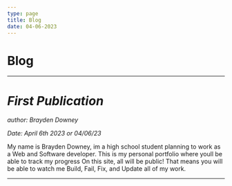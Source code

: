 ```yaml
---
type: page
title: Blog
date: 04-06-2023
---
```


# Blog

---

# *First Publication*

*author: Brayden Downey*

*Date: April 6th 2023 or 04/06/23*


My name is Brayden Downey, im a 
high school student planning to work as a 
Web and Software developer. This is my personal
portfolio where youll be able to track my progress
On this site, all will be public! That means you
will be able to watch me Build, Fail, Fix, and Update all of my work.

---

